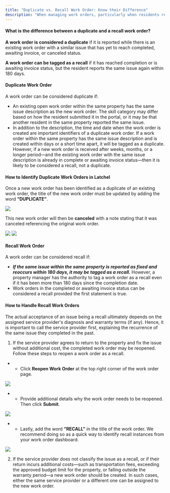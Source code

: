 ---
title: "Duplicate vs. Recall Work Order: Know their Difference"
description: "When managing work orders, particularly when residents report various issues, it's essential to distinguish between two specific types of work orders: duplicates and recalls. Let's explore the differences between these two types of work orders in this guide!"
---

#### **What is the difference between a duplicate and a recall work order?**

**A work order is considered a duplicate** if it is reported while there is an existing work order with a similar issue that has yet to reach completed, awaiting invoice, or canceled status.

**A work order can be tagged as a recall** if it has reached completion or is awaiting invoice status, but the resident reports the same issue again within 180 days.

#### **Duplicate Work Order**

A work order can be considered duplicate if:

* An existing open work order within the same property has the same issue description as the new work order. The skill category may differ based on how the resident submitted it in the portal, or it may be that another resident in the same property reported the same issue.
* In addition to the description, the time and date when the work order is created are important identifiers of a duplicate work order. If a work order within the same property has the same issue description and is created within days or a short time apart, it will be tagged as a duplicate. However, if a new work order is received after weeks, months, or a longer period—and the existing work order with the same issue description is already in complete or awaiting invoice status—then it is likely to be considered a recall, not a duplicate.

#### **How to Identify Duplicate Work Orders in Latchel**

Once a new work order has been identified as a duplicate of an existing work order, the title of the new work order must be updated by adding the word **“DUPLICATE”**.
<Frame>
  <img src="/images/rtaImage-186.jpg"/>
</Frame>

This new work order will then be **canceled** with a note stating that it was canceled referencing the original work order.

<Frame>
  <img src="/images/rtaImage-187.jpg"/>
</Frame>

<Frame>
  <img src="/images/rtaImage-188.jpg"/>
</Frame>

#### **Recall Work Order**

A work order can be considered recall if:

* _**If the same issue within the same property is reported as fixed and reoccurs within 180 days, it may be tagged as a recall.**_ However, a property manager has the authority to tag a work order as a recall even if it has been more than 180 days since the completion date.
* Work orders in the completed or awaiting invoice status can be considered a recall provided the first statement is true.

#### **How to Handle Recall Work Orders**

The actual acceptance of an issue being a recall ultimately depends on the assigned service provider's diagnosis and warranty terms (if any). Hence, it is important to call the service provider first, explaining the recurrence of the same issue they completed in the past.

1.  If the service provider agrees to return to the property and fix the issue without additional cost, the completed work order may be reopened. Follow these steps to reopen a work order as a recall.

* * Click **Reopen Work Order** at the top right corner of the work order page.

<Frame>
  <img src="/images/rtaImage-189.jpg"/>
</Frame>

* * Provide additional details why the work order needs to be reopened. Then click **Submit**.

<Frame>
  <img src="/images/rtaImage-190.jpg"/>
</Frame>

* * Lastly, add the word **“RECALL”** in the title of the work order. We recommend doing so as a quick way to identify recall instances from your work order dashboard.

<Frame>
  <img src="/images/rtaImage-191.jpg"/>
</Frame>

2.  If the service provider does not classify the issue as a recall, or if their return incurs additional costs—such as transportation fees, exceeding the approved budget limit for the property, or falling outside the warranty period—a new work order should be created. In such cases, either the same service provider or a different one can be assigned to the new work order.


